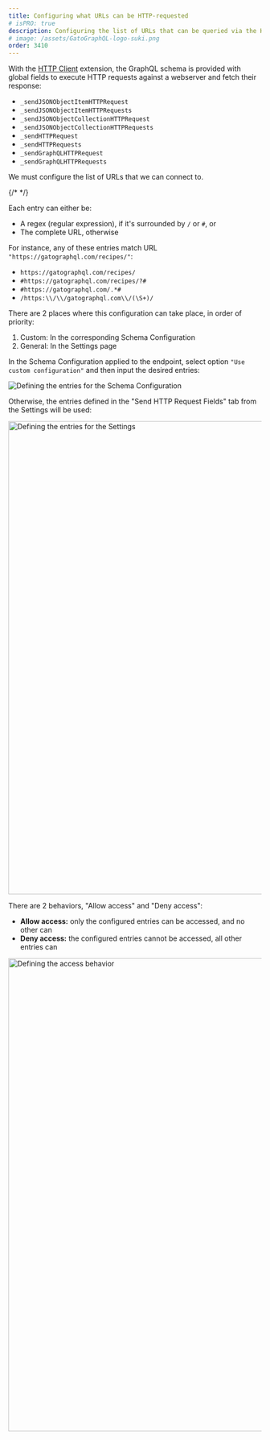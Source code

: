 ```yaml
---
title: Configuring what URLs can be HTTP-requested
# isPRO: true
description: Configuring the list of URLs that can be queried via the HTTP client fields added to the GraphQL schema.
# image: /assets/GatoGraphQL-logo-suki.png
order: 3410
---
```


With the [HTTP Client](/extensions/http-client/) extension, the GraphQL schema is provided with global fields to execute HTTP requests against a webserver and fetch their response:

- `_sendJSONObjectItemHTTPRequest`
- `_sendJSONObjectItemHTTPRequests`
- `_sendJSONObjectCollectionHTTPRequest`
- `_sendJSONObjectCollectionHTTPRequests`
- `_sendHTTPRequest`
- `_sendHTTPRequests`
- `_sendGraphQLHTTPRequest`
- `_sendGraphQLHTTPRequests`

We must configure the list of URLs that we can connect to.

{/* <!-- By default, this list is initially empty. (Unless the unsafe default settings to [build static sites](../building-static-sites) are enabled, in which case any URL is allowed by default.) --> */}

Each entry can either be:

- A regex (regular expression), if it's surrounded by `/` or `#`, or
- The complete URL, otherwise

For instance, any of these entries match URL `"https://gatographql.com/recipes/"`:

- `https://gatographql.com/recipes/`
- `#https://gatographql.com/recipes/?#`
- `#https://gatographql.com/.*#`
- `/https:\\/\\/gatographql.com\\/(\S+)/`

There are 2 places where this configuration can take place, in order of priority:

1. Custom: In the corresponding Schema Configuration
2. General: In the Settings page

In the Schema Configuration applied to the endpoint, select option `"Use custom configuration"` and then input the desired entries:

![Defining the entries for the Schema Configuration](/assets/guides/upstream-pro/http-requests-schema-configuration-entries.png "Defining the entries for the Schema Configuration")

Otherwise, the entries defined in the "Send HTTP Request Fields" tab from the Settings will be used:

<Image
  src="/assets/guides/upstream-pro/http-requests-settings-entries.png"
  width="1024"
  height="940"
  alt="Defining the entries for the Settings"
  caption="Defining the entries for the Settings"
/>

There are 2 behaviors, "Allow access" and "Deny access":

- **Allow access:** only the configured entries can be accessed, and no other can
- **Deny access:** the configured entries cannot be accessed, all other entries can

<Image
  src="/assets/guides/upstream-pro/http-requests-settings-behavior.png"
  width="1024"
  height="940"
  alt="Defining the access behavior"
  caption="Defining the access behavior"
/>
